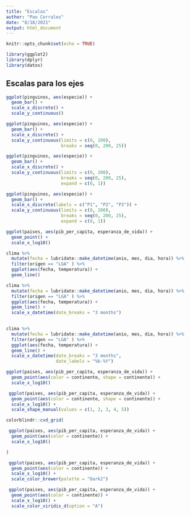 ```yaml
---
title: "Escalas"
author: "Pao Corrales"
date: "8/18/2021"
output: html_document
---
```


```r
knitr::opts_chunk$set(echo = TRUE)

library(ggplot2)
library(dplyr)
library(datos)
```

## Escalas para los ejes

```r
ggplot(pinguinos, aes(especie)) +
  geom_bar() +
  scale_x_discrete() +
  scale_y_continuous()
```

```r
ggplot(pinguinos, aes(especie)) +
  geom_bar() +
  scale_x_discrete() +
  scale_y_continuous(limits = c(0, 200),
                     breaks = seq(0, 200, 25))
```


```r
ggplot(pinguinos, aes(especie)) +
  geom_bar() +
  scale_x_discrete() +
  scale_y_continuous(limits = c(0, 200),
                     breaks = seq(0, 200, 25),
                     expand = c(0, 1))
```

```r
ggplot(pinguinos, aes(especie)) +
  geom_bar() +
  scale_x_discrete(labels = c("P1", "P2", "P3")) +
  scale_y_continuous(limits = c(0, 200),
                     breaks = seq(0, 200, 25),
                     expand = c(0, 1))
```


```r
ggplot(paises, aes(pib_per_capita, esperanza_de_vida)) +
  geom_point() +
  scale_x_log10()
```

```r
clima %>% 
  mutate(fecha = lubridate::make_datetime(anio, mes, dia, hora)) %>% 
  filter(origen == "LGA" ) %>% 
  ggplot(aes(fecha, temperatura)) +
  geom_line()
```

```r
clima %>% 
  mutate(fecha = lubridate::make_datetime(anio, mes, dia, hora)) %>% 
  filter(origen == "LGA" ) %>% 
  ggplot(aes(fecha, temperatura)) +
  geom_line() +
  scale_x_datetime(date_breaks = "3 months")
  
```

```r
clima %>% 
  mutate(fecha = lubridate::make_datetime(anio, mes, dia, hora)) %>% 
  filter(origen == "LGA" ) %>% 
  ggplot(aes(fecha, temperatura)) +
  geom_line() +
  scale_x_datetime(date_breaks = "3 months",
                   date_labels = "%b-%Y")
```

```r
ggplot(paises, aes(pib_per_capita, esperanza_de_vida)) +
  geom_point(aes(color = continente, shape = continente)) +
  scale_x_log10()
```


```r
 ggplot(paises, aes(pib_per_capita, esperanza_de_vida)) +
  geom_point(aes(color = continente, shape = continente)) +
  scale_x_log10() +
  scale_shape_manual(values = c(1, 2, 3, 4, 5))
```

```r
colorblindr::cvd_grid(

 ggplot(paises, aes(pib_per_capita, esperanza_de_vida)) +
  geom_point(aes(color = continente)) +
  scale_x_log10() 

)
```

```r
 ggplot(paises, aes(pib_per_capita, esperanza_de_vida)) +
  geom_point(aes(color = continente)) +
  scale_x_log10() +
  scale_color_brewer(palette = "Dark2")
```

```r
 ggplot(paises, aes(pib_per_capita, esperanza_de_vida)) +
  geom_point(aes(color = continente)) +
  scale_x_log10() +
  scale_color_viridis_d(option = "A")
```